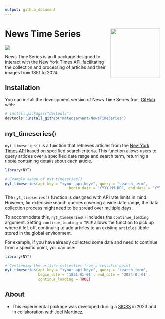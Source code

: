 ```yaml
---
output: github_document
---
```


<!-- README.md is generated from README.Rmd. Please edit that file -->

# News Time Series <img src="man/figures/newsTS_logo.png" width="160px" align="right"/>
 
![](https://img.shields.io/badge/lifecycle-experimental-orange.svg)

News Time Series is an R package designed to interact with the New York Times API, facilitating the collection and processing of articles and their images from 1851 to 2024.

## Installation

You can install the development version of News Time Series from [GitHub](https://github.com/mateoservent/NewsTimeSeries) with:

```r
# install.packages("devtools")
devtools::install_github("mateoservent/NewsTimeSeries")
```

## nyt_timeseries()

`nyt_timeseries()` is a function that retrieves articles from the [New York Times API](https://developer.nytimes.com/) based on specified search criteria. This function allows users to query articles over a specified date range and search term, returning a tibble containing details about each article.

```r
library(NYT)

# Example usage of nyt_timeseries()
nyt_timeseries(api_key = "<your_api_key>", query = "search_term",
                             begin_date = "YYYY-MM-DD", end_date = "YYYY-MM-DD")
```

The `nyt_timeseries()` function is designed with API rate limits in mind. However, for extensive search queries covering a wide date range, the data collection process might need to be spread over multiple days.

To accommodate this, `nyt_timeseries()` includes the `continue_loading` argument. Setting `continue_loading = TRUE` allows the function to pick up where it left off, continuing to add articles to an existing `articles` tibble stored in the global environment. 

For example, if you have already collected some data and need to continue from a specific point, you can use:

```r
library(NYT)

# Continuing the article collection from a specific point
nyt_timeseries(api_key = "<your_api_key>", query = 'search_term',
               begin_date = '1851-01-01', end_date = '2024-01-01', 
               continue_loading = TRUE)
```

## About

- This experimental package was developed during a [SICSS](https://sicss.io/2023/howard-mathematica/schedule) in 2023 and in collaboration with [Joel Martinez](https://joeledmartinez.com/).

